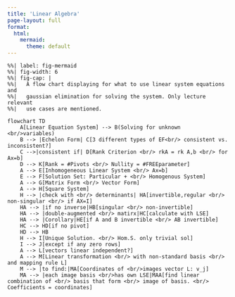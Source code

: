```yaml
---
title: 'Linear Algebra' 
page-layout: full
format:
  html:
    mermaid:
      theme: default
---
```



```mermaid
%%| label: fig-mermaid
%%| fig-width: 6
%%| fig-cap: |
%%|   A flow chart displaying for what to use linear system equations and  
%%|   gaussian elimination for solving the system. Only lecture relevant 
%%|   use cases are mentioned. 

flowchart TD
    A[Linear Equation System] --> B(Solving for unknown <br/>variables)
    B --> |Echelon Form| C[3 different types of EF<br/> consistent vs. inconsistent?]
    C -->|consistent if| D[Rank Criterion <br/> rkA = rk A,b <br/> for Ax=b]
    D --> K[Rank = #Pivots <br/> Nullity = #FREEparameter]
    A --> E[Inhomogeneous Linear System <br/> Ax=b]
    E --> F[Solution Set: Particular + <br/> Homogenous System]
    A --> G[Matrix Form <br/> Vector Form]
    A --> H[Square System]
    H --> |check with <br/> determinants| HA[invertible,regular <br/> non-singular <br/> if AX=I]
    HA --> |if no inverse|HB[singular <br/> non-invertible]
    HA --> |double-augmented <br/> matirx|HC[calculate with LSE]
    HA --> |Corollary|HE[if A and B invertible <br/> AB invertible]
    HC --> HD[if no pivot]
    HD --> HB
    H --> I[Unique Solution. <br/> Hom.S. only trivial sol]
    I --> J[except if any zero rows]
    A --> L[vectors linear independent?]
    A --> M[Linear transformation <br/> with non-standard basis <br/> and mapping rule L]
    M --> |to find:|MA[Coordinates of <br/>images vector L: v_j]
    MA --> |each image basis <br/>has own LSE|MAA[find linear combination of <br/> basis that form <br/> image of basis. <br/> Coefficients = coordinates]


    


```
